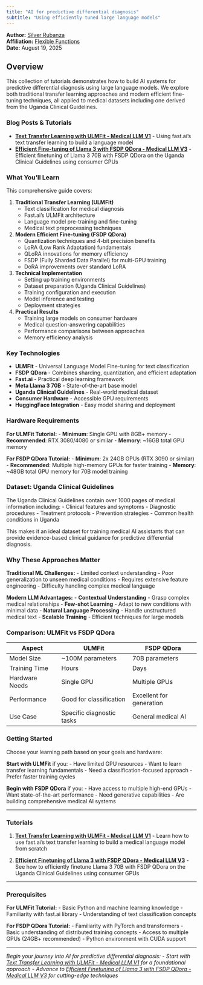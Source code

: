 ```yaml
---
title: "AI for predictive differential diagnosis"
subtitle: "Using efficiently tuned large language models"
---
```


:::{.author-info}
**Author:** [Silver Rubanza](https://rubanzasilver.com){.author-name}  
**Affiliation:** [Flexible Functions](https://flexiblefunctions.com)     
**Date:** August 19, 2025
:::

## Overview

This collection of tutorials demonstrates how to build AI systems for predictive differential diagnosis using large language models. We explore both traditional transfer learning approaches and modern efficient fine-tuning techniques, all applied to medical datasets including one derived from the Uganda Clinical Guidelines.

### Blog Posts & Tutorials

- **[Text Transfer Learning with ULMFit - Medical LLM V1](sd_ulmfit.ipynb)** - Using fast.ai's text transfer learning to build a language model
- **[Efficient Fine-tuning of Llama 3 with FSDP QDora - Medical LLM V3](fsdp_qdora_ucg_v1.ipynb)** - Efficient finetuning of Llama 3 70B with FSDP QDora on the Uganda Clinical Guidelines using consumer GPUs

### What You'll Learn

This comprehensive guide covers:

1. **Traditional Transfer Learning (ULMFit)**
   - Text classification for medical diagnosis
   - Fast.ai's ULMFit architecture
   - Language model pre-training and fine-tuning
   - Medical text preprocessing techniques

2. **Modern Efficient Fine-tuning (FSDP QDora)**
   - Quantization techniques and 4-bit precision benefits
   - LoRA (Low Rank Adaptation) fundamentals
   - QLoRA innovations for memory efficiency
   - FSDP (Fully Sharded Data Parallel) for multi-GPU training
   - DoRA improvements over standard LoRA

3. **Technical Implementation**
   - Setting up training environments
   - Dataset preparation (Uganda Clinical Guidelines)
   - Training configuration and execution
   - Model inference and testing
   - Deployment strategies

4. **Practical Results**
   - Training large models on consumer hardware
   - Medical question-answering capabilities
   - Performance comparisons between approaches
   - Memory efficiency analysis

### Key Technologies

- **ULMFit** - Universal Language Model Fine-tuning for text classification
- **FSDP QDora** - Combines sharding, quantization, and efficient adaptation
- **Fast.ai** - Practical deep learning framework
- **Meta Llama 3 70B** - State-of-the-art base model
- **Uganda Clinical Guidelines** - Real-world medical dataset
- **Consumer Hardware** - Accessible GPU requirements
- **HuggingFace Integration** - Easy model sharing and deployment

### Hardware Requirements

**For ULMFit Tutorial:**
- **Minimum**: Single GPU with 8GB+ memory
- **Recommended**: RTX 3080/4080 or similar
- **Memory**: ~16GB total GPU memory

**For FSDP QDora Tutorial:**
- **Minimum**: 2x 24GB GPUs (RTX 3090 or similar)
- **Recommended**: Multiple high-memory GPUs for faster training
- **Memory**: ~48GB total GPU memory for 70B model training

### Dataset: Uganda Clinical Guidelines

The Uganda Clinical Guidelines contain over 1000 pages of medical information including:
- Clinical features and symptoms
- Diagnostic procedures
- Treatment protocols
- Prevention strategies
- Common health conditions in Uganda

This makes it an ideal dataset for training medical AI assistants that can provide evidence-based clinical guidance for predictive differential diagnosis.

### Why These Approaches Matter

**Traditional ML Challenges:**
- Limited context understanding
- Poor generalization to unseen medical conditions
- Requires extensive feature engineering
- Difficulty handling complex medical language

**Modern LLM Advantages:**
- **Contextual Understanding** - Grasp complex medical relationships
- **Few-shot Learning** - Adapt to new conditions with minimal data
- **Natural Language Processing** - Handle unstructured medical text
- **Scalable Training** - Efficient techniques for large models

### Comparison: ULMFit vs FSDP QDora

| Aspect | ULMFit | FSDP QDora |
|--------|---------|------------|
| Model Size | ~100M parameters | 70B parameters |
| Training Time | Hours | Days |
| Hardware Needs | Single GPU | Multiple GPUs |
| Performance | Good for classification | Excellent for generation |
| Use Case | Specific diagnostic tasks | General medical AI |

### Getting Started

Choose your learning path based on your goals and hardware:

**Start with ULMFit** if you:
- Have limited GPU resources
- Want to learn transfer learning fundamentals
- Need a classification-focused approach
- Prefer faster training cycles

**Begin with FSDP QDora** if you:
- Have access to multiple high-end GPUs
- Want state-of-the-art performance
- Need generative capabilities
- Are building comprehensive medical AI systems

---

### Tutorials

1. **[Text Transfer Learning with ULMFit - Medical LLM V1](sd_ulmfit.ipynb)** - Learn how to use fast.ai's text transfer learning to build a medical language model from scratch

2. **[Efficient Finetuning of Llama 3 with FSDP QDora - Medical LLM V3](fsdp_qdora_ucg_v1.ipynb)** - See how to efficiently finetune Llama 3 70B with FSDP QDora on the Uganda Clinical Guidelines using consumer GPUs

---


### Prerequisites

**For ULMFit Tutorial:**
- Basic Python and machine learning knowledge
- Familiarity with fast.ai library
- Understanding of text classification concepts

**For FSDP QDora Tutorial:**
- Familiarity with PyTorch and transformers
- Basic understanding of distributed training concepts
- Access to multiple GPUs (24GB+ recommended)
- Python environment with CUDA support

---

*Begin your journey into AI for predictive differential diagnosis:*
- *Start with [Text Transfer Learning with ULMFit - Medical LLM V1](sd_ulmfit.ipynb) for a foundational approach*
- *Advance to [Efficient Finetuning of Llama 3 with FSDP QDora - Medical LLM V3](fsdp_qdora_ucg_v1.ipynb) for cutting-edge techniques*
